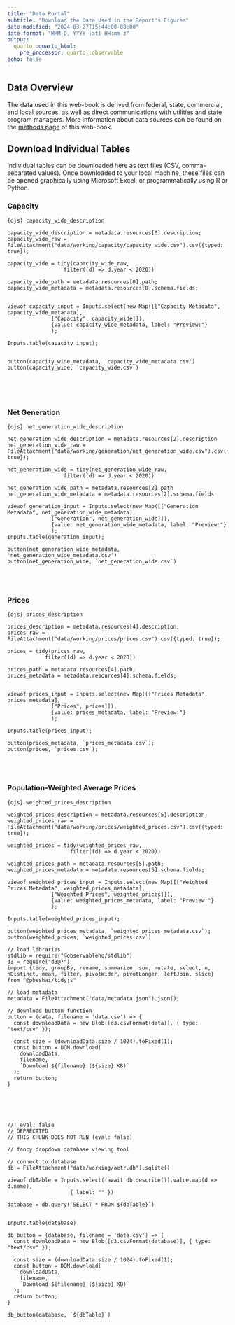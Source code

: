 ```yaml
---
title: "Data Portal"
subtitle: "Download the Data Used in the Report's Figures"
date-modified: "2024-03-27T15:44:00-08:00"
date-format: "MMM D, YYYY [at] HH:mm z"
output:
  quarto::quarto_html:
    pre_processor: quarto::observable
echo: false
---
```



## Data Overview
The data used in this web-book is derived from federal, state, commercial, and local sources, as well as direct communications with utilities and state program managers. More information about data sources can be found on the [methods page](./methods.html) of this web-book.

## Download Individual Tables
Individual tables can be downloaded here as text files (CSV, comma-separated values). Once downloaded to your local machine, these files can be opened graphically using Microsoft Excel, or programmatically using R or Python. 


### Capacity
`{ojs} capacity_wide_description`

```ojs
capacity_wide_description = metadata.resources[0].description;
capacity_wide_raw = FileAttachment("data/working/capacity/capacity_wide.csv").csv({typed: true});

capacity_wide = tidy(capacity_wide_raw,
                  filter((d) => d.year < 2020))

capacity_wide_path = metadata.resources[0].path;
capacity_wide_metadata = metadata.resources[0].schema.fields;


viewof capacity_input = Inputs.select(new Map([["Capacity Metadata", capacity_wide_metadata], 
              ["Capacity", capacity_wide]]), 
              {value: capacity_wide_metadata, label: "Preview:"}
              );

Inputs.table(capacity_input);


button(capacity_wide_metadata, 'capacity_wide_metadata.csv')
button(capacity_wide, `capacity_wide.csv`)


```

<br>
<br>

### Net Generation
`{ojs} net_generation_wide_description `

```ojs
net_generation_wide_description = metadata.resources[2].description
net_generation_wide_raw = FileAttachment("data/working/generation/net_generation_wide.csv").csv({typed: true});

net_generation_wide = tidy(net_generation_wide_raw,
                  filter((d) => d.year < 2020))

net_generation_wide_path = metadata.resources[2].path
net_generation_wide_metadata = metadata.resources[2].schema.fields

viewof generation_input = Inputs.select(new Map([["Generation Metadata", net_generation_wide_metadata], 
              ["Generation", net_generation_wide]]), 
              {value: net_generation_wide_metadata, label: "Preview:"}
              );
Inputs.table(generation_input);

button(net_generation_wide_metadata, 'net_generation_wide_metadata.csv')
button(net_generation_wide, `net_generation_wide.csv`)

```

<br>
<br>


### Prices
`{ojs} prices_description `

```ojs
prices_description = metadata.resources[4].description;
prices_raw = FileAttachment("data/working/prices/prices.csv").csv({typed: true});

prices = tidy(prices_raw,
            filter((d) => d.year < 2020))

prices_path = metadata.resources[4].path;
prices_metadata = metadata.resources[4].schema.fields;


viewof prices_input = Inputs.select(new Map([["Prices Metadata", prices_metadata], 
              ["Prices", prices]]), 
              {value: prices_metadata, label: "Preview:"}
              );

Inputs.table(prices_input);

button(prices_metadata, `prices_metadata.csv`);
button(prices, `prices.csv`);

``` 

<br>
<br>

### Population-Weighted Average Prices
`{ojs} weighted_prices_description `

```ojs
weighted_prices_description = metadata.resources[5].description;
weighted_prices_raw = FileAttachment("data/working/prices/weighted_prices.csv").csv({typed: true});

weighted_prices = tidy(weighted_prices_raw,
                    filter((d) => d.year < 2020))

weighted_prices_path = metadata.resources[5].path;
weighted_prices_metadata = metadata.resources[5].schema.fields;

viewof weighted_prices_input = Inputs.select(new Map([["Weighted Prices Metadata", weighted_prices_metadata], 
              ["Weighted Prices", weighted_prices]]), 
              {value: weighted_prices_metadata, label: "Preview:"}
              );

Inputs.table(weighted_prices_input);

button(weighted_prices_metadata, `weighted_prices_metadata.csv`);
button(weighted_prices, `weighted_prices.csv`)

```





```ojs
// load libraries
stdlib = require("@observablehq/stdlib")
d3 = require("d3@7")
import {tidy, groupBy, rename, summarize, sum, mutate, select, n, nDistinct, mean, filter, pivotWider, pivotLonger, leftJoin, slice} from "@pbeshai/tidyjs"

// load metadata
metadata = FileAttachment("data/metadata.json").json();

```

```ojs
// download button function
button = (data, filename = 'data.csv') => {
  const downloadData = new Blob([d3.csvFormat(data)], { type: "text/csv" });

  const size = (downloadData.size / 1024).toFixed(1);
  const button = DOM.download(
    downloadData,
    filename,
    `Download ${filename} (${size} KB)`
  );
  return button;
}

```


<br>
<br>
<br>

```ojs
//| eval: false
// DEPRECATED
// THIS CHUNK DOES NOT RUN (eval: false)

// fancy dropdown database viewing tool

// connect to database
db = FileAttachment("data/working/aetr.db").sqlite()

viewof dbTable = Inputs.select((await db.describe()).value.map(d => d.name), 
                    { label: "" })

database = db.query(`SELECT * FROM ${dbTable}`)


Inputs.table(database)

db_button = (database, filename = 'data.csv') => {
  const downloadData = new Blob([d3.csvFormat(database)], { type: "text/csv" });

  const size = (downloadData.size / 1024).toFixed(1);
  const button = DOM.download(
    downloadData,
    filename,
    `Download ${filename} (${size} KB)`
  );
  return button;
}

db_button(database, `${dbTable}`)
```